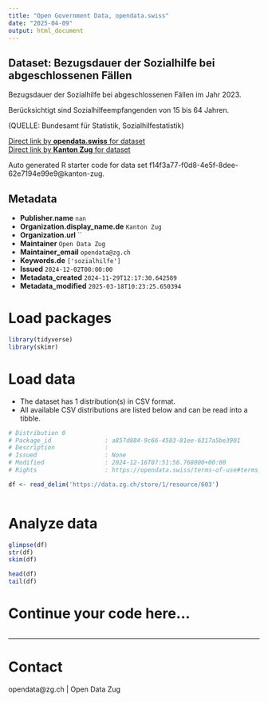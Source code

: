 ```yaml
---
title: "Open Government Data, opendata.swiss"
date: "2025-04-09"
output: html_document
---
```


## Dataset: Bezugsdauer der Sozialhilfe bei abgeschlossenen Fällen

Bezugsdauer der Sozialhilfe bei abgeschlossenen Fällen im Jahr 2023.

Berücksichtigt sind Sozialhilfeempfangenden von 15 bis 64 Jahren.

(QUELLE: Bundesamt für Statistik, Sozialhilfestatistik)

[Direct link by **opendata.swiss** for dataset](https://opendata.swiss/de/dataset/bezugsdauer-der-sozialhilfe-bei-abgeschlossenen-fallen)<br>
[Direct link by **Kanton Zug** for dataset](https://www.zg.ch/behoerden/gesundheitsdirektion/statistikfachstelle/themen/soziale-sicherheit/sozialhilfe)

Auto generated R starter code for data set f14f3a77-f0d8-4e5f-8dee-62e7194e99e9@kanton-zug.

## Metadata

- **Publisher.name** `nan`
- **Organization.display_name.de** `Kanton Zug`
- **Organization.url** ``
- **Maintainer** `Open Data Zug`
- **Maintainer_email** `opendata@zg.ch`
- **Keywords.de** `['sozialhilfe']`
- **Issued** `2024-12-02T00:00:00`
- **Metadata_created** `2024-11-29T12:17:30.642589`
- **Metadata_modified** `2025-03-18T10:23:25.650394`


# Load packages

```r

library(tidyverse)
library(skimr)

```

# Load data

-   The dataset has 1 distribution(s) in CSV format.
-   All available CSV distributions are listed below and can be read into a tibble.

```r

# Distribution 0
# Package_id               : a857d884-9c66-4583-81ee-6317a5be3901
# Description              : 
# Issued                   : None
# Modified                 : 2024-12-16T07:51:56.768000+00:00
# Rights                   : https://opendata.swiss/terms-of-use#terms_open

df <- read_delim('https://data.zg.ch/store/1/resource/603')



```

# Analyze data

```r

glimpse(df)
str(df)
skim(df)

head(df)
tail(df)

```

# Continue your code here...

```r

```

------------------------------------------------------------------------

# Contact

opendata@zg.ch | Open Data Zug
